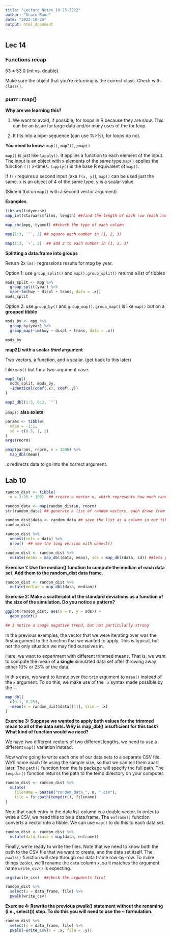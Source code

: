 ```yaml
---
title: "Lecture_Notes_10-25-2022"
author: "Grace Rade"
date: "2022-10-25"
output: html_document
---
```

## Lec 14

### Functions recap

53 $\ne$ 53.0 (int vs. double). 

Make sure the object that you're returning is the correct class. Check with `class()`. 

### purrr::map()

**Why are we learning this?**

  1. We want to avoid, if possible, for loops in R because they are *slow*. This can be an issue for large data and/or many uses of the for loop. 
  
  2. It fits into a pipe-sequence (can use %>%), for loops do not.
  
**You need to know**:  `map()`, `map2()`, `pmap()`

`map()` is just like `lapply()`. It applies a function to each element of the input. The input is an object with x elements of the same type,` map()` applies the function `f()` x-times. `lapply()` is the base R equivalent of `map()`.

If `f()` requires a second input (aka `f(x, y)`), `map()` can be used just the same. x is an object of 4 of the same type, y is a scalar value. 

(Slide 6 tbd on `map()` with a second vector argument)

**Examples**

```r
library(tidyverse)
map_int(starwars$films, length) ##find the length of each row (each row is a list of films for each character), a count for each element of the list-column
```

```r
map_chr(mpg, typeof) ##check the type of each column
```

```r
map(1:3, `^`, 2) ## square each number in (1, 2, 3)

map(1:3, `+`, 2)  ## add 2 to each number in (1, 2, 3)
```

**Splitting a data.frame into groups**

Return 2x `lm()` regressions results for mpg by year.

Option 1: use `group_split()` and `map().group_split()` returns a list of tibbles

```r
mods_split <- mpg %>%
  group_split(year) %>%
  map(~lm(hwy ~ displ + trans, data = .x))
mods_split
```

Option 2: use `group_by()` and `group_map()`. `group_map()` is like `map()` but on a **grouped tibble**

```r
mods_by <- mpg %>%
  group_by(year) %>%
  group_map(~lm(hwy ~ displ + trans, data = .x))

mods_by
```

**map2() with a scalar *third* argument**

Two vectors, a function, and a scalar. (get back to this later)

Like `map()` but for a two-argument case. 

```r
map2_lgl(
  mods_split, mods_by, 
  ~identical(coef(.x), coef(.y))
)

map2_dbl(1:3, 0:2, `^`)
```


`pmap()` **also exists**

```r
params <- tibble(
  mean = -1:1,
  sd = c(0.5, 1, 2)
)
args(rnorm)

pmap(params, rnorm, n = 1000) %>%
  map_dbl(mean)
```

.x redirects data to go into the correct argument.

## Lab 10 

```r
random_dist <- tibble(
  n = 1:20 * 100)  ## create a vector n, which represents how much random data we are going to generate in each simulation, store this as a tibble with one column (for now).
```

```r
random_data <- map(random_dist$n, rnorm)
str(random_data) ## generate a list of random vectors, each drawn from a normal distribution with a different number of samples drawn in each case.

random_dist$data <- random_data ## save the list as a column in our tibble (list-column)
random_dist 

random_dist %>%
  unnest(cols = data) %>%
  nrow()  ## see the long version with unnest()
```

```r
random_dist <- random_dist %>%
  mutate(means = map_dbl(data, mean), sds = map_dbl(data, sd)) ##lets perform some analysis  on our randomly generate datasets
```


**Exercise 1: Use the median() function to compute the median of each data set. Add them to the random_dist data frame.**

```r
random_dist <- random_dist %>% 
  mutate(median = map_dbl(data, median))
```

**Exercise 2: Make a scatterplot of the standard deviations as a function of the size of the simulation. Do you notice a pattern?**

```r
ggplot(random_dist, aes(x = n, y = sds)) +
  geom_point()

## I notice a vauge negative trend, but not particularly strong
```

In the previous examples, the vector that we were iterating over was the first argument to the function that we wanted to apply. This is typical, but not the only situation we may find ourselves in.

Here, we want to experiment with different trimmed means. That is, we want to compute the mean of **a single** simulated data set after throwing away either 10% or 25% of the data.

In this case, we want to iterate over the `trim` argument to `mean()` instead of the `x` argument. To do this, we make use of the `.x` syntax made possible by the `~`.

```r
map_dbl(
  c(0.1, 0.25), 
  ~mean(x = random_dist$data[[1]], trim = .x)
)
```


**Exercise 3: Suppose we wanted to apply both values for the trimmed mean to all of the data sets. Why is map_dbl() insufficient for this task? What kind of function would we need?**

We have two different vectors of two different lengths, we need to use a different `map()` variation instead. 

Now we’re going to write each one of our data sets to a separate CSV file. We’ll name each file using the sample size, so that we can tell them apart later. The `path()` function from the fs package will specify the full path. The `tempdir()` function returns the path to the temp directory on your computer.

```r
random_dist <- random_dist %>%
  mutate(
    filename = paste0("random_data_", n, ".csv"),
    file = fs::path(tempdir(), filename)
)
```

Note that each entry in the data list-column is a double vector. In order to write a CSV, we need this to be a data.frame. The `enframe()` function converts a vector into a tibble. We can use `map()` to do this to each data set.

```r
random_dist <- random_dist %>%
  mutate(data_frame = map(data, enframe))
```

Finally, we’re ready to write the files. Note that we need to know both the path to the CSV file that we want to create, and the data set itself. The `pwalk()` function will step through our data frame row-by-row. To make things easier, we’ll rename the `data` column `x`, so it matches the argument name `write_csv()` is expecting.

```r
args(write_csv)  ##check the arguments first

random_dist %>%
  select(x = data_frame, file) %>%
  pwalk(write_csv)
```

**Exercise 4: Rewrite the previous pwalk() statement without the renaming (i.e., select()) step. To do this you will need to use the ~ formulation.**

```r
random_dist %>% 
  select(x = data_frame, file) %>%
  pwalk(~write_csv(x = .x, file = .y))
```

